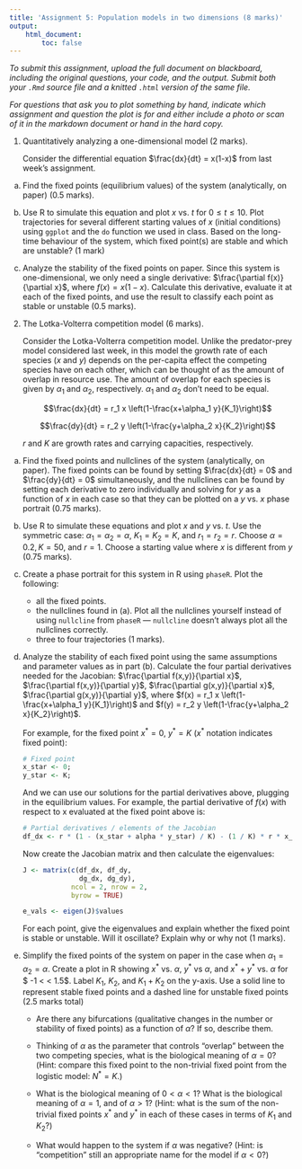 ```yaml
---
title: 'Assignment 5: Population models in two dimensions (8 marks)'
output:
    html_document:
        toc: false
---
```


*To submit this assignment, upload the full document on blackboard,
including the original questions, your code, and the output. Submit both
your `.Rmd` source file and a knitted `.html` version of the same file.*

*For questions that ask you to plot something by hand, indicate which
assignment and question the plot is for and either include a photo or
scan of it in the markdown document or hand in the hard copy.*

1.  Quantitatively analyzing a one-dimensional model (2 marks).

    Consider the differential equation $\frac{dx}{dt} = x(1-x)$ from
    last week's assignment.

<!-- -->

(a) Find the fixed points (equilibrium values) of the system
    (analytically, on paper) (0.5 marks).

(b) Use R to simulate this equation and plot $x$ vs. $t$ for
    $0 \le t \le 10$. Plot trajectories for several different starting
    values of $x$ (initial conditions) using `ggplot` and the `do`
    function we used in class. Based on the long-time behaviour of the
    system, which fixed point(s) are stable and which are unstable?
    (1 mark)

(c) Analyze the stability of the fixed points on paper. Since this
    system is one-dimensional, we only need a single derivative:
    $\frac{\partial f(x)}{\partial x}$, where $f(x) = x(1-x)$. Calculate
    this derivative, evaluate it at each of the fixed points, and use
    the result to classify each point as stable or unstable (0.5 marks).

<!-- -->

2.  The Lotka-Volterra competition model (6 marks).

    Consider the Lotka-Volterra competition model. Unlike the
    predator-prey model considered last week, in this model the growth
    rate of each species ($x$ and $y$) depends on the per-capita effect
    the competing species have on each other, which can be thought of as
    the amount of overlap in resource use. The amount of overlap for
    each species is given by $\alpha_1$ and $\alpha_2$, respectively.
    $\alpha_1$ and $\alpha_2$ don't need to be equal.

    $$\frac{dx}{dt} = r_1 x \left(1-\frac{x+\alpha_1 y}{K_1}\right)$$

    $$\frac{dy}{dt} = r_2 y \left(1-\frac{y+\alpha_2 x}{K_2}\right)$$

    $r$ and $K$ are growth rates and carrying capacities, respectively.

<!-- -->

(a) Find the fixed points and nullclines of the system (analytically, on
    paper). The fixed points can be found by setting $\frac{dx}{dt} = 0$
    and $\frac{dy}{dt} = 0$ simultaneously, and the nullclines can be
    found by setting each derivative to zero individually and solving
    for $y$ as a function of $x$ in each case so that they can be
    plotted on a $y$ vs. $x$ phase portrait (0.75 marks).

(b) Use R to simulate these equations and plot $x$ and $y$ vs. $t$. Use
    the symmetric case: $\alpha_1 = \alpha_2 = \alpha$, $K_1 = K_2 = K$,
    and $r_1 = r_2 = r$. Choose $\alpha = 0.2, K = 50$, and $r = 1$.
    Choose a starting value where $x$ is different from $y$
    (0.75 marks).

(c) Create a phase portrait for this system in R using `phaseR`. Plot
    the following:
    -   all the fixed points.
    -   the nullclines found in (a). Plot all the nullclines yourself
        instead of using `nullcline` from `phaseR` --- `nullcline`
        doesn't always plot all the nullclines correctly.
    -   three to four trajectories (1 marks).

(d) Analyze the stability of each fixed point using the same assumptions
    and parameter values as in part (b). Calculate the four partial
    derivatives needed for the Jacobian:
    $\frac{\partial f(x,y)}{\partial x}$,
    $\frac{\partial f(x,y)}{\partial y}$,
    $\frac{\partial g(x,y)}{\partial x}$,
    $\frac{\partial g(x,y)}{\partial y}$, where
    $f(x) = r_1 x \left(1-\frac{x+\alpha_1 y}{K_1}\right)$ and
    $f(y) = r_2 y \left(1-\frac{y+\alpha_2 x}{K_2}\right)$.

    For example, for the fixed point $x^* = 0$, $y^* = K$ ($x^*$
    notation indicates fixed point):

    ``` .r
    # Fixed point
    x_star <- 0;
    y_star <- K;
    ```

    And we can use our solutions for the partial derivatives above,
    plugging in the equilibrium values. For example, the partial
    derivative of $f(x)$ with respect to x evaluated at the fixed point
    above is:

    ``` .r
    # Partial derivatives / elements of the Jacobian
    df_dx <- r * (1 - (x_star + alpha * y_star) / K) - (1 / K) * r * x_star
    ```

    Now create the Jacobian matrix and then calculate the eigenvalues:

    ``` .r
    J <- matrix(c(df_dx, df_dy, 
                  dg_dx, dg_dy), 
                ncol = 2, nrow = 2, 
                byrow = TRUE)

    e_vals <- eigen(J)$values
    ```

    For each point, give the eigenvalues and explain whether the fixed
    point is stable or unstable. Will it oscillate? Explain why or why
    not (1 marks).

(e) Simplify the fixed points of the system on paper in the case when
    $\alpha_1 = \alpha_2 = \alpha$. Create a plot in R showing $x^*$ vs.
    $\alpha$, $y^*$ vs $\alpha$, and $x ^ * + y ^ *$ vs. $\alpha$ for \$
    -1 &lt; \alpha &lt; 1.5\$. Label $K_1$, $K_2$, and $K_1 + K_2$ on
    the y-axis. Use a solid line to represent stable fixed points and a
    dashed line for unstable fixed points (2.5 marks total)

    -   Are there any bifurcations (qualitative changes in the number or
        stability of fixed points) as a function of $\alpha$? If so,
        describe them.

    -   Thinking of $\alpha$ as the parameter that controls "overlap"
        between the two competing species, what is the biological
        meaning of $\alpha = 0$? (Hint: compare this fixed point to the
        non-trivial fixed point from the logistic model: $N^* = K$.)

    -   What is the biological meaning of $0 < \alpha < 1$? What is the
        biological meaning of $\alpha = 1$, and of $\alpha > 1$? (Hint:
        what is the sum of the non-trivial fixed points $x^*$ and $y^*$
        in each of these cases in terms of $K_1$ and $K_2$?)

    -   What would happen to the system if $\alpha$ was negative? (Hint:
        is "competition" still an appropriate name for the model if
        $\alpha < 0$?)
